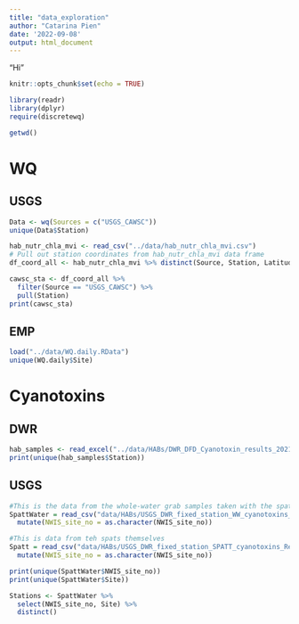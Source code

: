 ```yaml
---
title: "data_exploration"
author: "Catarina Pien"
date: '2022-09-08'
output: html_document
---
```

"Hi"
```r
knitr::opts_chunk$set(echo = TRUE)

library(readr)
library(dplyr)
require(discretewq)
```

```r
getwd()
```

# WQ
## USGS
```r
Data <- wq(Sources = c("USGS_CAWSC"))
unique(Data$Station)
```

```r
hab_nutr_chla_mvi <- read_csv("../data/hab_nutr_chla_mvi.csv")
# Pull out station coordinates from hab_nutr_chla_mvi data frame
df_coord_all <- hab_nutr_chla_mvi %>% distinct(Source, Station, Latitude, Longitude)

cawsc_sta <- df_coord_all %>% 
  filter(Source == "USGS_CAWSC") %>% 
  pull(Station)
print(cawsc_sta)
```

## EMP
```r
load("../data/WQ.daily.RData")
unique(WQ.daily$Site)
```


# Cyanotoxins
## DWR
```r
hab_samples <- read_excel("../data/HABs/DWR_DFD_Cyanotoxin_results_2021 - JG.xlsx")
print(unique(hab_samples$Station))
```

## USGS
```r
#This is the data from the whole-water grab samples taken with the spats
SpattWater = read_csv("data/HABs/USGS_DWR_fixed_station_WW_cyanotoxins_Rexport.csv")%>%
  mutate(NWIS_site_no = as.character(NWIS_site_no))

#This is data from teh spats themselves
Spatt = read_csv("data/HABs/USGS_DWR_fixed_station_SPATT_cyanotoxins_Rexport.csv")%>%
  mutate(NWIS_site_no = as.character(NWIS_site_no))
```

```r
print(unique(SpattWater$NWIS_site_no))
print(unique(SpattWater$Site))

Stations <- SpattWater %>%
  select(NWIS_site_no, Site) %>%
  distinct() 

```

